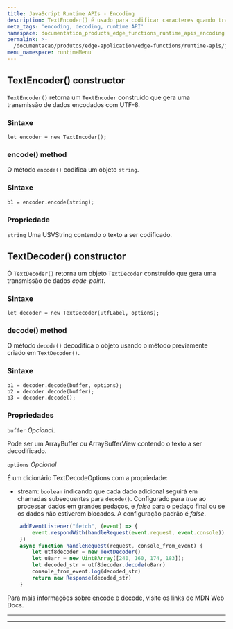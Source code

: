 ```yaml
---
title: JavaScript Runtime APIs - Encoding
description: TextEncoder() é usado para codificar caracteres quando transformando-o em URL.
meta_tags: 'encoding, decoding, runtime API'
namespace: documentation_products_edge_functions_runtime_apis_encoding
permalink: >-
  /documentacao/produtos/edge-application/edge-functions/runtime-apis/javascript/encoding/
menu_namespace: runtimeMenu
---
```

## TextEncoder() constructor

`TextEncoder()` retorna um `TextEncoder` construído que gera uma transmissão de dados encodados com UTF-8.

### Sintaxe

`let encoder = new TextEncoder();`

### encode() method

O método `encode()` codifica um objeto `string`.

### Sintaxe

`b1 = encoder.encode(string);`

### Propriedade

`string` Uma USVString contendo o texto a ser codificado.

## TextDecoder() constructor

O `TextDecoder()` retorna um objeto `TextDecoder` construído que gera uma transmissão de dados *code-point*.

### Sintaxe

`let decoder = new TextDecoder(utfLabel, options);`

### decode() method

O método `decode()` decodifica o objeto usando o método previamente criado em `TextDecoder()`.

### Sintaxe

    b1 = decoder.decode(buffer, options);
    b2 = decoder.decode(buffer);
    b3 = decoder.decode();

### Propriedades

`buffer` *Opcional*.

Pode ser um ArrayBuffer ou ArrayBufferView contendo o texto a ser decodificado.

`options` *Opcional*

É um dicionário TextDecodeOptions com a propriedade:

* stream: `boolean` indicando que cada dado adicional seguirá em chamadas subsequentes para `decode()`. Configurado para _true_ ao processar dados em grandes pedaços, e _false_ para o pedaço final ou se os dados não estiverem blocados. A configuração padrão é _false_.

```js
    addEventListener("fetch", (event) => {
        event.respondWith(handleRequest(event.request, event.console))
    })
    async function handleRequest(request, console_from_event) {
        let utf8decoder = new TextDecoder()
        let u8arr = new Uint8Array([240, 160, 174, 183]);
        let decoded_str = utf8decoder.decode(u8arr)
        console_from_event.log(decoded_str)
        return new Response(decoded_str)
    }
```

Para mais informações sobre [encode](https://developer.mozilla.org/en-US/docs/Web/API/TextEncoder) e [decode](https://developer.mozilla.org/en-US/docs/Web/API/TextDecoder), visite os links de MDN Web Docs.

---



---

